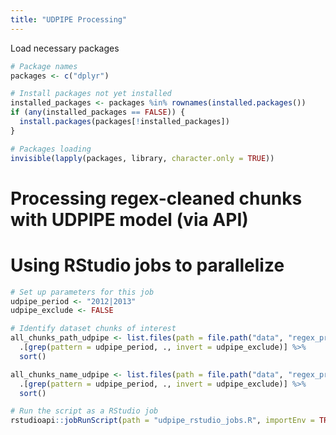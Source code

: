 ```yaml
---
title: "UDPIPE Processing"
---
```

Load necessary packages
```r
# Package names
packages <- c("dplyr")

# Install packages not yet installed
installed_packages <- packages %in% rownames(installed.packages())
if (any(installed_packages == FALSE)) {
  install.packages(packages[!installed_packages])
}

# Packages loading
invisible(lapply(packages, library, character.only = TRUE))

```

# Processing regex-cleaned chunks with UDPIPE model (via API)
# Using RStudio jobs to parallelize 
```r
# Set up parameters for this job
udpipe_period <- "2012|2013"
udpipe_exclude <- FALSE

# Identify dataset chunks of interest
all_chunks_path_udpipe <- list.files(path = file.path("data", "regex_processed"), pattern = "*.rds", full.names = TRUE) %>%
  .[grep(pattern = udpipe_period, ., invert = udpipe_exclude)] %>%
  sort()

all_chunks_name_udpipe <- list.files(path = file.path("data", "regex_processed"), pattern = "*.rds", full.names = FALSE) %>%
  .[grep(pattern = udpipe_period, ., invert = udpipe_exclude)] %>%
  sort()

# Run the script as a RStudio job
rstudioapi::jobRunScript(path = "udpipe_rstudio_jobs.R", importEnv = TRUE)
```
